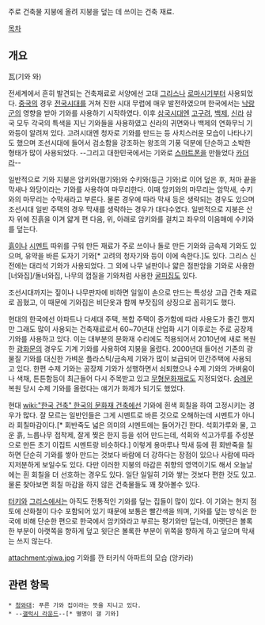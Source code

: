 주로 건축물 지붕에 올려 지붕을 덮는 데 쓰이는 건축 재료.

[[목차]]
== 개요 ==
瓦(기와 와)

전세계에서 흔히 발견되는 건축재료로 서양에선 고대 [[그리스]]나 [[로마]]시기부터 사용되었다. [[중국]]의 경우 [[전국시대]]를 거쳐 진한 시대 무렵에 매우 발전하였으며 한국에서는 [[낙랑군]]의 영향을 받아 기와를 사용하기 시작하였다. 이후 [[삼국시대]]엔 [[고구려]], [[백제]], [[신라]] 삼국 모두 각국의 특색을 지닌 기와들을 사용하였고 신라의 귀면와나 백제의 연화무늬 기와등이 알려져 있다. 고려시대엔 청자로 기와를 만드는 등 사치스러운 모습이 나타나기도 했으며 조선시대에 들어서 검소함을 강조하는 왕조의 기풍 덕분에 단순하고 소박한 형태가 많이 사용되었다. --그리고 대한민국에서는 기와로 [[갤럭시 라운드|스마트폰]]을 만들었다 [[카더라]]--

일반적으로 기와 지붕은 암키와(평기와)와 수키와(둥근 기와)로 이어 덮은 후, 처마 끝을 막새나 와당이라는 기와를 사용하여 마무리한다. 이때 암키와의 마무리는 암막새, 수키와의 마무리는 수막새라고 부른다. 물론 경우에 따라 막새 등은 생략되는 경우도 있으며 조선시대 일반 주택의 경우 막새를 생략하는 경우가 대다수였다. 일반적으로 지붕은 산자 위에 진흙을 이겨 얇게 편 다음, 위, 아래로 암키와를 걸치고 좌우의 이음매에 수키와를 덮는다. 

[[흙]]이나 [[시멘트]] 따위를 구워 만든 재료가 주로 쓰이나 돌로 만든 기와와 금속제 기와도 있으며, 유약을 바른 도자기 기와[* 고려의 청자기와 등이 이에 속한다.]도 있다. 그리스 신전에는 대리석 기와가 사용되었다. 그 외에 나무 널판이나 얇은 점판암을 기와로 사용한 [너와집]/돌너와집, 나무의 껍질을 기와처럼 사용한 [[굴피집]]도 있다.

조선시대까지는 짚이나 나무판자에 비하면 일일이 손으로 만드는 특성상 고급 건축 재료로 꼽혔고, 이 때문에 기와집은 비단옷과 함께 부잣집의 상징으로 꼽히기도 했다.

현대의 한국에선 아파트나 다세대 주택, 복합 주택이 증가함에 따라 사용도가 줄긴 했지만 그래도 많이 사용되는 건축재료로서 60~70년대 산업화 시기 이후로는 주로 공장제 기와를 사용하고 있다. 이는 대부분의 문화재 수리에도 적용되어서 2010년에 새로 복원한 [[광화문]]의 경우도 기계 기와를 사용하여 지붕을 올렸다. 2000년대 들어선 기존의 광물질 기와를 대신한 가벼운 플라스틱/금속제 기와가 많이 보급되어 민간주택에 사용되고 있다. 한편 수제 기와는 공장제 기와가 성행하면서 쇠퇴했으나 수제 기와의 가벼움이나 색채, 튼튼함등이 최근들어 다시 주목받고 있고 [[무형문화재]]로도 지정되었다. [[숭례문]] 복원 당시 수제 기와를 올렸다는 얘기가 화제가 되기도 했었다. 

현대 [[wiki:"한국 건축" 한국의 문화재 건축]]에선 기와에 흰색 회칠을 하여 고정시키는 경우가 많다. 잘 모르는 일반인들은 그게 시멘트로 바른 것으로 오해하는데 시멘트가 아니라 회칠마감이다.[* 회반죽도 넓은 의미의 시멘트에는 들어가긴 한다. 석회가루와 물, 고운 흙, 느릅나무 접착제, 잘게 찢은 한지 등을 섞어 만드는데, 석회와 석고가루를 주성분으로 만든 초기 이집트 시멘트랑 비슷하다.] 이렇게 용마루나 막새 등에 흰 회반죽을 칠하면 단순히 기와를 쌓아 만드는 것보다 바람에 더 강하다는 장점이 있으나 사람에 따라 지저분하게 보일수도 있다. 다만 이러한 지붕의 마감은 취향의 영역이기도 해서 오늘날에는 흰 회칠을 더 선호하는 경우도 있다. 일단 일일히 기와 쌓는 것보다 편한 것도 있고. 물론 찾아보면 회칠 마감을 하지 않은 건축물들도 꽤 찾아볼수 있다.

[[터키]]와 [[그리스]]에서는 아직도 전통적인 기와를 덮는 집들이 많이 있다. 이 기와는 현지 점토에 산화철이 다수 포함되어 있기 때문에 보통은 빨간색을 띄며, 기와를 덮는 방식은 한국에 비해 단순한 편으로 한국에서 암키와라고 부르는 평기와만 덮는데, 아랫단은 볼록한 부분이 아랫쪽을 향하게 덮고 윗단은 볼록한 부분이 위쪽을 향하게 하고 덮으며 막새는 쓰지 않는다.

attachment:giwa.jpg
기와를 깐 터키식 아파트의 모습 (앙카라)

== 관련 항목 ==
 * [[청와대]]: 푸른 기와 집이라는 뜻을 지니고 있다.
 * --[[갤럭시 라운드]]--[* 별명이 갤 기와]
